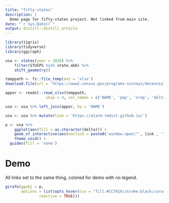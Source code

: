 ```yaml
---
title: "fifty-states"
description: |
  Demo page for fifty-states project. Not linked from main site.
date: "`r Sys.Date()`"
output: distill::distill_article
---
```


```r
library(tigris)
library(tidyverse)
library(ggiraph)

usa <- states(year = 2020) %>%
    filter(STUSPS %in% state.abb) %>%
    shift_geometry()

temppath <- fs::file_temp(ext = 'xlsx')
download.file(url = 'https://www2.census.gov/programs-surveys/decennial/2020/data/apportionment/apportionment-2020-table01.xlsx', destfile = temppath)

appor <- readxl::read_xlsx(temppath,
                  skip = 4, col_names = c('NAME', 'pop', 'nrep', 'delta'))

usa <- usa %>% left_join(appor, by = 'NAME')

usa <- usa %>% mutate(link = 'https://alarm-redist.github.io/')

p <- usa %>%
    ggplot(aes(fill = as.character(delta))) +
    geom_sf_interactive(aes(onclick = paste0('window.open("', link , '")'))) +
    theme_void() +
  guides(fill = 'none')


```

# Demo

All links set to the same thing, colored for demo with no legend.


```r
girafe(ggobj = p, 
       options = list(opts_hover(css = "fill:#CC7810;stroke:black;cursor:pointer;opacity:0.80",
               reactive = TRUE)))
```





